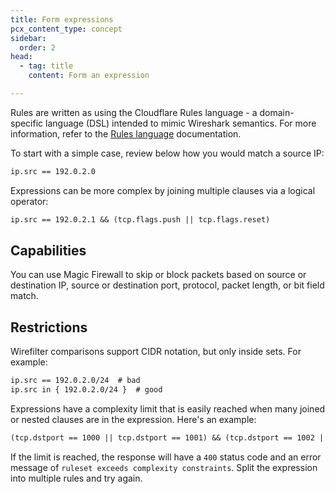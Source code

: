 ```yaml
---
title: Form expressions
pcx_content_type: concept
sidebar:
  order: 2
head:
  - tag: title
    content: Form an expression

---
```



Rules are written as using the Cloudflare Rules language - a domain-specific language (DSL) intended to mimic Wireshark semantics. For more information, refer to the [Rules language](/ruleset-engine/rules-language/) documentation.

To start with a simple case, review below how you would match a source IP:

```txt
ip.src == 192.0.2.0
```

Expressions can be more complex by joining multiple clauses via a logical operator:

```txt
ip.src == 192.0.2.1 && (tcp.flags.push || tcp.flags.reset)
```

## Capabilities

You can use Magic Firewall to skip or block <GlossaryTooltip term="data packet">packets</GlossaryTooltip> based on source or destination IP, source or destination port, protocol, packet length, or <GlossaryTooltip term="bit field matching">bit field match</GlossaryTooltip>.

## Restrictions

Wirefilter comparisons support CIDR notation, but only inside sets. For example:

```txt
ip.src == 192.0.2.0/24  # bad
ip.src in { 192.0.2.0/24 }  # good
```

Expressions have a complexity limit that is easily reached when many joined or nested clauses are in the expression. Here's an example:

```txt
(tcp.dstport == 1000 || tcp.dstport == 1001) && (tcp.dstport == 1002 || tcp.dstport == 1003) && (tcp.dstport == 1004 || tcp.dstport == 1005) && (tcp.dstport == 1006 || tcp.dstport == 1007) && (tcp.dstport == 1008 || tcp.dstport == 1009) && (tcp.dstport == 1010 || tcp.dstport == 1011) && (tcp.dstport == 1012 || tcp.dstport == 1013) && (tcp.dstport == 1014 || tcp.dstport == 1015) && (tcp.dstport == 1016 || tcp.dstport == 1017)
```

If the limit is reached, the response will have a `400` status code and an error message of `ruleset exceeds complexity constraints`. Split the expression into multiple rules and try again.
